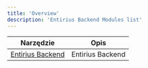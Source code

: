 ```yaml
---
title: 'Overview'
description: 'Entirius Backend Modules list'
---
```


| Narzędzie                                    | Opis                                   |
|----------------------------------------------|----------------------------------------|
| [Entirius Backend](entirius-backend) | Entirius Backend                   | 


